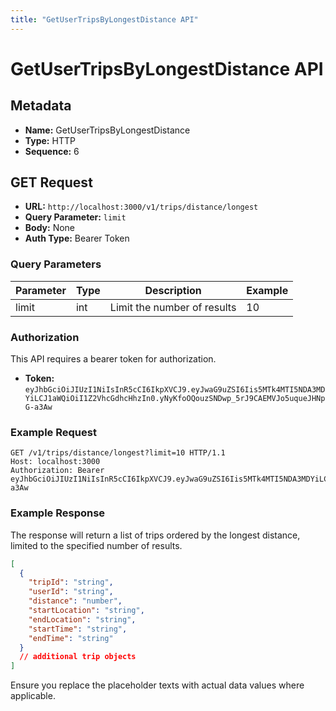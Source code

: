 ```yaml
---
title: "GetUserTripsByLongestDistance API"
---
```


# GetUserTripsByLongestDistance API

## Metadata

- **Name:** GetUserTripsByLongestDistance
- **Type:** HTTP
- **Sequence:** 6

## GET Request

- **URL:** `http://localhost:3000/v1/trips/distance/longest`
- **Query Parameter:** `limit`
- **Body:** None
- **Auth Type:** Bearer Token

### Query Parameters

| Parameter | Type | Description                   | Example |
|-----------|------|-------------------------------|---------|
| limit     | int  | Limit the number of results   | 10      |

### Authorization

This API requires a bearer token for authorization.

- **Token:** `eyJhbGciOiJIUzI1NiIsInR5cCI6IkpXVCJ9.eyJwaG9uZSI6Iis5MTk4MTI5NDA3MDYiLCJ1aWQiOiI1Z2VhcGdhcHhzIn0.yNyKfoOQouzSNDwp_5rJ9CAEMVJo5uqueJHNpG-a3Aw`

### Example Request

```http
GET /v1/trips/distance/longest?limit=10 HTTP/1.1
Host: localhost:3000
Authorization: Bearer eyJhbGciOiJIUzI1NiIsInR5cCI6IkpXVCJ9.eyJwaG9uZSI6Iis5MTk4MTI5NDA3MDYiLCJ1aWQiOiI1Z2VhcGdhcHhzIn0.yNyKfoOQouzSNDwp_5rJ9CAEMVJo5uqueJHNpG-a3Aw
```

### Example Response

The response will return a list of trips ordered by the longest distance, limited to the specified number of results.

```json
[
  {
    "tripId": "string",
    "userId": "string",
    "distance": "number",
    "startLocation": "string",
    "endLocation": "string",
    "startTime": "string",
    "endTime": "string"
  }
  // additional trip objects
]
```

Ensure you replace the placeholder texts with actual data values where applicable.
